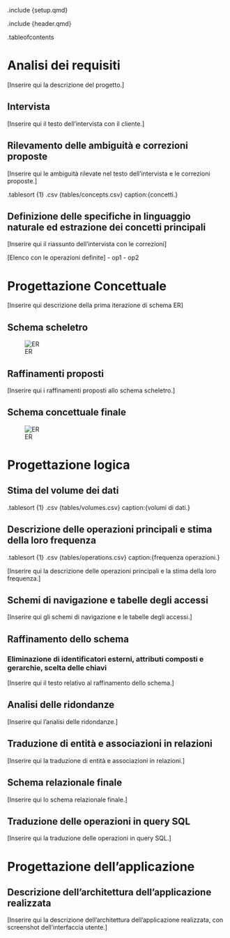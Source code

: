 .include {setup.qmd}

.include {header.qmd}

.tableofcontents

# Analisi dei requisiti

[Inserire qui la descrizione del progetto.]

## Intervista

[Inserire qui il testo dell'intervista con il cliente.]


## Rilevamento delle ambiguità e correzioni proposte

[Inserire qui le ambiguità rilevate nel testo dell'intervista e le correzioni proposte.]

.tablesort {1}
    .csv {tables/concepts.csv} caption:{concetti.}


## Definizione delle specifiche in linguaggio naturale ed estrazione dei concetti principali

[Inserire qui il riassunto dell'intervista con le correzioni]

[Elenco con le operazioni definite]
- op1
- op2


# Progettazione Concettuale

[Inserire qui descrizione della prima iterazione di schema ER]  

## Schema scheletro

![ER](quarkdown-icon.svg "Inserire qui lo schema scheletro del database")

## Raffinamenti proposti

[Inserire qui i raffinamenti proposti allo schema scheletro.]

## Schema concettuale finale

![ER](quarkdown-icon.svg "Inserire qui lo schema concettuale finale")



# Progettazione logica

## Stima del volume dei dati

.tablesort {1}
    .csv {tables/volumes.csv} caption:{volumi di dati.}

## Descrizione delle operazioni principali e stima della loro frequenza

.tablesort {1}
    .csv {tables/operations.csv} caption:{frequenza operazioni.}

[Inserire qui la descrizione delle operazioni principali e la stima della loro frequenza.]

## Schemi di navigazione e tabelle degli accessi

[Inserire qui gli schemi di navigazione e le tabelle degli accessi.]

## Raffinamento dello schema

### Eliminazione di identificatori esterni, attributi composti e gerarchie, scelta delle chiavi

[Inserire qui il testo relativo al raffinamento dello schema.]

## Analisi delle ridondanze

[Inserire qui l'analisi delle ridondanze.]

## Traduzione di entità e associazioni in relazioni

[Inserire qui la traduzione di entità e associazioni in relazioni.]

## Schema relazionale finale

[Inserire qui lo schema relazionale finale.]

## Traduzione delle operazioni in query SQL

[Inserire qui la traduzione delle operazioni in query SQL.]



# Progettazione dell'applicazione

## Descrizione dell'architettura dell'applicazione realizzata

[Inserire qui la descrizione dell'architettura dell'applicazione realizzata, con screenshot dell'interfaccia utente.]

